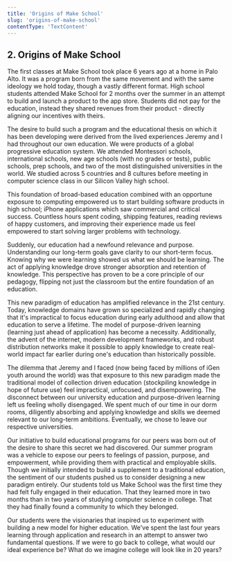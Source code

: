 ```yaml
---
title: 'Origins of Make School'
slug: 'origins-of-make-school'
contentType: 'TextContent'
---
```


## 2. Origins of Make School

The first classes at Make School took place 6 years ago at a home in Palo Alto. It was a program
born from the same movement and with the same ideology we hold today, though a vastly different
format. High school students attended Make School for 2 months over the summer in an attempt to
build and launch a product to the app store. Students did not pay for the education, instead they
shared revenues from their product - directly aligning our incentives with theirs.

The desire to build such a program and the educational thesis on which it has been developing were
derived from the lived experiences Jeremy and I had throughout our own education. We were products
of a global progressive education system. We attended Montessori schools, international schools, new
age schools (with no grades or tests), public schools, prep schools, and two of the most
distinguished universities in the world. We studied across 5 countries and 8 cultures before meeting
in computer science class in our Silicon Valley high school.

This foundation of broad-based education combined with an opportune exposure to computing empowered
us to start building software products in high school; iPhone applications which saw commercial and
critical success. Countless hours spent coding, shipping features, reading reviews of happy
customers, and improving their experience made us feel empowered to start solving larger problems
with technology.

Suddenly, our education had a newfound relevance and purpose. Understanding our long-term goals gave
clarity to our short-term focus. Knowing why we were learning showed us what we should be learning.
The act of applying knowledge drove stronger absorption and retention of knowledge. This perspective
has proven to be a core principle of our pedagogy, flipping not just the classroom but the entire
foundation of an education.

This new paradigm of education has amplified relevance in the 21st century. Today, knowledge domains
have grown so specialized and rapidly changing that it's impractical to focus education during early
adulthood and allow that education to serve a lifetime. The model of purpose-driven learning
(learning just ahead of application) has become a necessity. Additionally, the advent of the
internet, modern development frameworks, and robust distribution networks make it possible to apply
knowledge to create real-world impact far earlier during one's education than historically possible.

The dilemma that Jeremy and I faced (now being faced by millions of iGen youth around the world) was
that exposure to this new paradigm made the traditional model of collection driven education
(stockpiling knowledge in hope of future use) feel impractical, unfocused, and disempowering. The
disconnect between our university education and purpose-driven learning left us feeling wholly
disengaged. We spent much of our time in our dorm rooms, diligently absorbing and applying knowledge
and skills we deemed relevant to our long-term ambitions. Eventually, we chose to leave our
respective universities.

Our initiative to build educational programs for our peers was born out of the desire to share this
secret we had discovered. Our summer program was a vehicle to expose our peers to feelings of
passion, purpose, and empowerment, while providing them with practical and employable skills. Though
we initially intended to build a supplement to a traditional education, the sentiment of our
students pushed us to consider designing a new paradigm entirely. Our students told us Make School
was the first time they had felt fully engaged in their education. That they learned more in two
months than in two years of studying computer science in college. That they had finally found a
community to which they belonged.

Our students were the visionaries that inspired us to experiment with building a new model for
higher education. We've spent the last four years learning through application and research in an
attempt to answer two fundamental questions. If we were to go back to college, what would our ideal
experience be? What do we imagine college will look like in 20 years?
